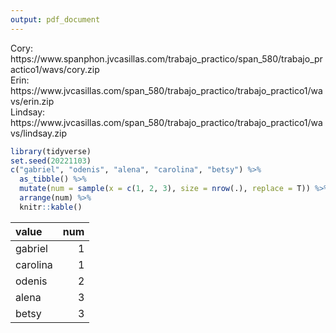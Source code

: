 ```yaml
---
output: pdf_document
---
```


Cory: https://www.spanphon.jvcasillas.com/trabajo_practico/span_580/trabajo_practico1/wavs/cory.zip  
Erin: https://www.jvcasillas.com/span_580/trabajo_practico/trabajo_practico1/wavs/erin.zip  
Lindsay: https://www.jvcasillas.com/span_580/trabajo_practico/trabajo_practico1/wavs/lindsay.zip  


```r
library(tidyverse)
set.seed(20221103)
c("gabriel", "odenis", "alena", "carolina", "betsy") %>% 
  as_tibble() %>% 
  mutate(num = sample(x = c(1, 2, 3), size = nrow(.), replace = T)) %>% 
  arrange(num) %>% 
  knitr::kable()
```

|value    | num|
|:--------|---:|
|gabriel  |   1|
|carolina |   1|
|odenis   |   2|
|alena    |   3|
|betsy    |   3|
